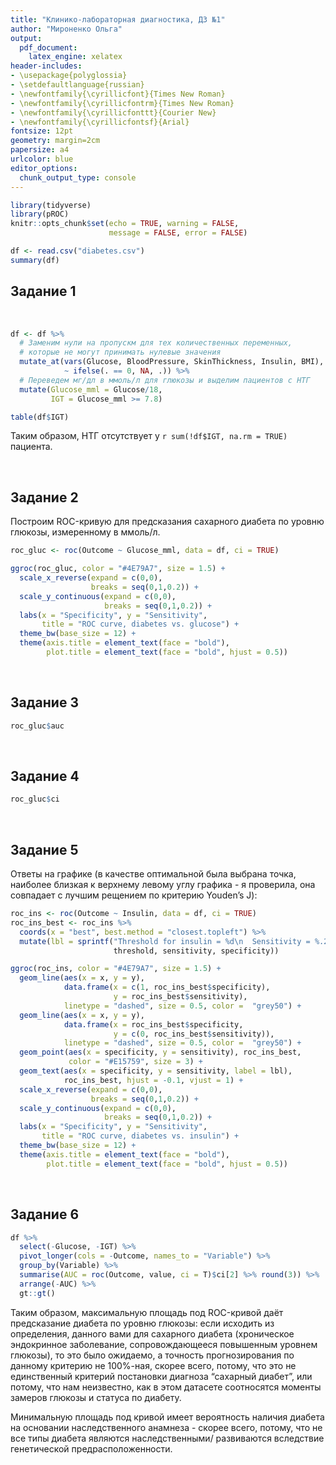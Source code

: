 ```yaml
---
title: "Клинико-лабораторная диагностика, ДЗ №1"
author: "Мироненко Ольга"
output:
  pdf_document:
    latex_engine: xelatex
header-includes:
- \usepackage{polyglossia}
- \setdefaultlanguage{russian}
- \newfontfamily{\cyrillicfont}{Times New Roman} 
- \newfontfamily{\cyrillicfontrm}{Times New Roman}
- \newfontfamily{\cyrillicfonttt}{Courier New}
- \newfontfamily{\cyrillicfontsf}{Arial}
fontsize: 12pt
geometry: margin=2cm
papersize: a4
urlcolor: blue
editor_options:
  chunk_output_type: console
---
```


```r
library(tidyverse)
library(pROC)
knitr::opts_chunk$set(echo = TRUE, warning = FALSE, 
                      message = FALSE, error = FALSE)

df <- read.csv("diabetes.csv")
summary(df)
```

## **Задание 1**

<br>

```r
df <- df %>%
  # Заменим нули на пропускм для тех количественных переменных,
  # которые не могут принимать нулевые значения
  mutate_at(vars(Glucose, BloodPressure, SkinThickness, Insulin, BMI),
            ~ ifelse(. == 0, NA, .)) %>%
  # Переведем мг/дл в ммоль/л для глюкозы и выделим пациентов с НТГ
  mutate(Glucose_mml = Glucose/18,
         IGT = Glucose_mml >= 7.8)

table(df$IGT)
```

Таким образом, НТГ отсутствует у `r sum(!df$IGT, na.rm = TRUE)` пациента.

<br>

## **Задание 2**

Построим ROC-кривую для предсказания сахарного диабета по уровню глюкозы, измеренному в ммоль/л.

```r
roc_gluc <- roc(Outcome ~ Glucose_mml, data = df, ci = TRUE)

ggroc(roc_gluc, color = "#4E79A7", size = 1.5) +
  scale_x_reverse(expand = c(0,0),
                  breaks = seq(0,1,0.2)) +
  scale_y_continuous(expand = c(0,0),
                     breaks = seq(0,1,0.2)) +
  labs(x = "Specificity", y = "Sensitivity",
       title = "ROC curve, diabetes vs. glucose") +
  theme_bw(base_size = 12) +
  theme(axis.title = element_text(face = "bold"),
        plot.title = element_text(face = "bold", hjust = 0.5))
```

<br>

## **Задание 3**

```r
roc_gluc$auc
```

<br>

## **Задание 4**

```r
roc_gluc$ci
```

<br>

## **Задание 5**

Ответы на графике (в качестве оптимальной была выбрана точка, наиболее близкая к верхнему левому углу графика - я проверила, она совпадает с лучшим рещением по критерию Youden's J):

```r
roc_ins <- roc(Outcome ~ Insulin, data = df, ci = TRUE)
roc_ins_best <- roc_ins %>% 
  coords(x = "best", best.method = "closest.topleft") %>%
  mutate(lbl = sprintf("Threshold for insulin = %d\n  Sensitivity = %.2f\n  Specificity = %.2f",
                       threshold, sensitivity, specificity))

ggroc(roc_ins, color = "#4E79A7", size = 1.5) +
  geom_line(aes(x = x, y = y),
            data.frame(x = c(1, roc_ins_best$specificity),
                       y = roc_ins_best$sensitivity),
            linetype = "dashed", size = 0.5, color =  "grey50") +
  geom_line(aes(x = x, y = y),
            data.frame(x = roc_ins_best$specificity,
                       y = c(0, roc_ins_best$sensitivity)),
            linetype = "dashed", size = 0.5, color =  "grey50") +
  geom_point(aes(x = specificity, y = sensitivity), roc_ins_best,
             color = "#E15759", size = 3) +
  geom_text(aes(x = specificity, y = sensitivity, label = lbl),
            roc_ins_best, hjust = -0.1, vjust = 1) +
  scale_x_reverse(expand = c(0,0),
                  breaks = seq(0,1,0.2)) +
  scale_y_continuous(expand = c(0,0),
                     breaks = seq(0,1,0.2)) +
  labs(x = "Specificity", y = "Sensitivity",
       title = "ROC curve, diabetes vs. insulin") +
  theme_bw(base_size = 12) +
  theme(axis.title = element_text(face = "bold"),
        plot.title = element_text(face = "bold", hjust = 0.5))
```

<br>

## **Задание 6**

```r
df %>% 
  select(-Glucose, -IGT) %>% 
  pivot_longer(cols = -Outcome, names_to = "Variable") %>% 
  group_by(Variable) %>% 
  summarise(AUC = roc(Outcome, value, ci = T)$ci[2] %>% round(3)) %>%
  arrange(-AUC) %>%
  gt::gt()
```

Таким образом, максимальную площадь под ROC-кривой даёт предсказание диабета по уровню глюкозы: если исходить из определения, данного вами для сахарного диабета (хроническое эндокринное заболевание,
сопровождающееся повышенным уровнем глюкозы), то это было ожидаемо, а точность прогнозирования по данному критерию не 100%-ная, скорее всего, потому, что это не единственный критерий постановки диагноза "сахарный диабет", или потому, что нам неизвестно, как в этом датасете соотносятся моменты замеров глюкозы и статуса по диабету.

Минимальную площадь под кривой имеет вероятность наличия диабета на основании наследственного анамнеза - скорее всего, потому, что не все типы диабета являются наследственными/ развиваются вследствие генетической предрасположенности.